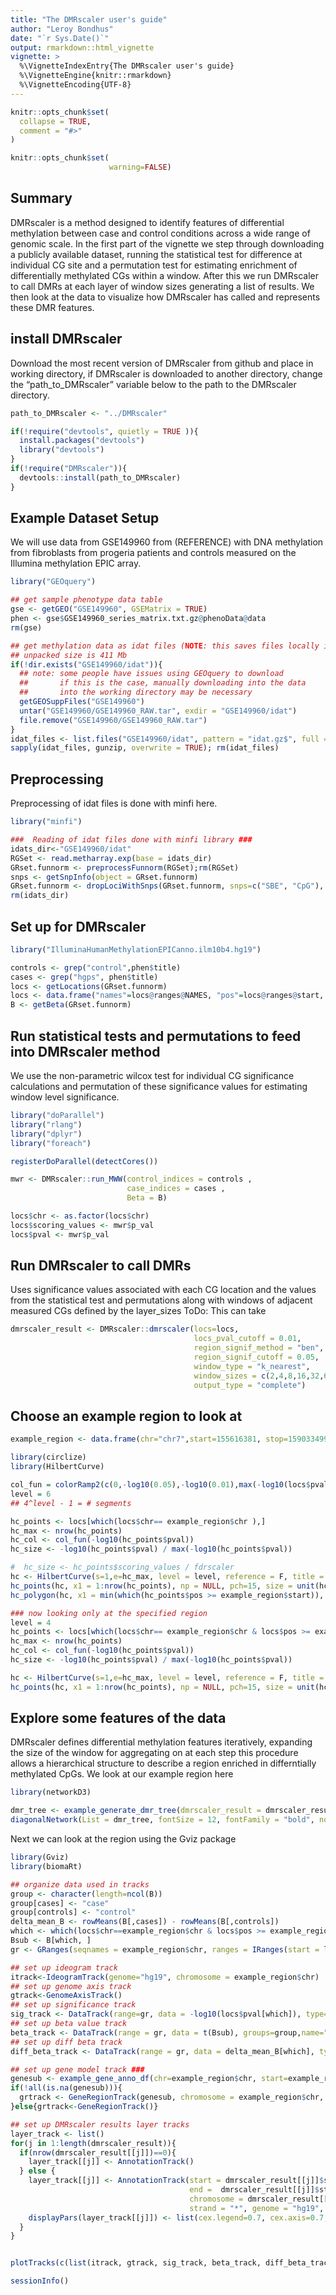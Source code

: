 ```yaml
---
title: "The DMRscaler user's guide"
author: "Leroy Bondhus"
date: "`r Sys.Date()`"
output: rmarkdown::html_vignette
vignette: >
  %\VignetteIndexEntry{The DMRscaler user's guide}
  %\VignetteEngine{knitr::rmarkdown}
  %\VignetteEncoding{UTF-8}
---
```


```r
knitr::opts_chunk$set(
  collapse = TRUE,
  comment = "#>"
)
```

```r
knitr::opts_chunk$set(
                      warning=FALSE)
```
## Summary
DMRscaler is a method designed to identify features of differential methylation between case and control conditions across a wide range of genomic scale. In the first part of the vignette we step through downloading a publicly available dataset, running the statistical test for difference at individual CG site and a permutation test for estimating enrichment of differentially methylated CGs within a window. After this we run DMRscaler to call DMRs at each layer of window sizes generating a list of results. We then look at the data to visualize how DMRscaler has called and represents these DMR features.       



## install DMRscaler 
Download the most recent version of DMRscaler from github and place in working directory, if DMRscaler is downloaded to another directory, change the "path_to_DMRscaler" variable below to the path to the DMRscaler directory.
```r
path_to_DMRscaler <- "../DMRscaler"

if(!require("devtools", quietly = TRUE )){
  install.packages("devtools")
  library("devtools")
}
if(!require("DMRscaler")){
  devtools::install(path_to_DMRscaler)
}
```


## Example Dataset Setup
We will use data from GSE149960 from (REFERENCE) with DNA methylation from fibroblasts from progeria patients and controls measured on the Illumina methylation EPIC array.  
```r
library("GEOquery")
```

```r
## get sample phenotype data table 
gse <- getGEO("GSE149960", GSEMatrix = TRUE)
phen <- gse$GSE149960_series_matrix.txt.gz@phenoData@data
rm(gse)

## get methylation data as idat files (NOTE: this saves files locally in working directory, unpacked size is 411 Mb)
## unpacked size is 411 Mb
if(!dir.exists("GSE149960/idat")){
  ## note: some people have issues using GEOquery to download
  ##       if this is the case, manually downloading into the data
  ##       into the working directory may be necessary
  getGEOSuppFiles("GSE149960")
  untar("GSE149960/GSE149960_RAW.tar", exdir = "GSE149960/idat")
  file.remove("GSE149960/GSE149960_RAW.tar")
}
idat_files <- list.files("GSE149960/idat", pattern = "idat.gz$", full = TRUE)
sapply(idat_files, gunzip, overwrite = TRUE); rm(idat_files)
```



##  Preprocessing
Preprocessing of idat files is done with minfi here.
```r
library("minfi")
```

```r
###  Reading of idat files done with minfi library ###
idats_dir<-"GSE149960/idat"
RGSet <- read.metharray.exp(base = idats_dir)
GRset.funnorm <- preprocessFunnorm(RGSet);rm(RGSet)
snps <- getSnpInfo(object = GRset.funnorm)
GRset.funnorm <- dropLociWithSnps(GRset.funnorm, snps=c("SBE", "CpG"), maf=0);rm(snps)
rm(idats_dir)
```


## Set up for DMRscaler
```r
library("IlluminaHumanMethylationEPICanno.ilm10b4.hg19")
```

```r
controls <- grep("control",phen$title)
cases <- grep("hgps", phen$title)
locs <- getLocations(GRset.funnorm)
locs <- data.frame("names"=locs@ranges@NAMES, "pos"=locs@ranges@start, "chr" = rep(locs@seqnames@values, locs@seqnames@lengths))
B <- getBeta(GRset.funnorm)
```


## Run statistical tests and permutations to feed into DMRscaler method
We use the non-parametric wilcox test for individual CG significance calculations and permutation of these significance values for estimating window level significance. 

```r
library("doParallel")
library("rlang")
library("dplyr")
library("foreach")
```

```r
registerDoParallel(detectCores())

mwr <- DMRscaler::run_MWW(control_indices = controls ,
                          case_indices = cases ,
                          Beta = B)

locs$chr <- as.factor(locs$chr)
locs$scoring_values <- mwr$p_val
locs$pval <- mwr$p_val
```


## Run DMRscaler to call DMRs
Uses significance values associated with each CG location and the values from the statistical test and permutations along with windows of adjacent measured CGs defined by the layer_sizes
ToDo: This can take   
```r
dmrscaler_result <- DMRscaler::dmrscaler(locs=locs,
                                         locs_pval_cutoff = 0.01,
                                         region_signif_method = "ben",
                                         region_signif_cutoff = 0.05,
                                         window_type = "k_nearest",
                                         window_sizes = c(2,4,8,16,32,64,128,256),
                                         output_type = "complete")

```

## Choose an example region to look at
```r
example_region <- data.frame(chr="chr7",start=155616381, stop=159033499, stringsAsFactors = FALSE)
```

```r
library(circlize)
library(HilbertCurve)
```

```r
col_fun = colorRamp2(c(0,-log10(0.05),-log10(0.01),max(-log10(locs$pval))), c("grey30", "grey60", "red", "red"))
level = 6
## 4^level - 1 = # segments

hc_points <- locs[which(locs$chr== example_region$chr ),]
hc_max <- nrow(hc_points)
hc_col <- col_fun(-log10(hc_points$pval))
hc_size <- -log10(hc_points$pval) / max(-log10(hc_points$pval))

#  hc_size <- hc_points$scoring_values / fdrscaler
hc <- HilbertCurve(s=1,e=hc_max, level = level, reference = F, title = example_region$chr)
hc_points(hc, x1 = 1:nrow(hc_points), np = NULL, pch=15, size = unit(hc_size*2, "mm"),gp = gpar(col = hc_col, fill = hc_col))
hc_polygon(hc, x1 = min(which(hc_points$pos >= example_region$start)), x2 = max(which(hc_points$pos <= example_region$stop)) )

### now looking only at the specified region
level = 4
hc_points <- locs[which(locs$chr== example_region$chr & locs$pos >= example_region$start & locs$pos <= example_region$stop ),]
hc_max <- nrow(hc_points)
hc_col <- col_fun(-log10(hc_points$pval))
hc_size <- -log10(hc_points$pval) / max(-log10(hc_points$pval))

hc <- HilbertCurve(s=1,e=hc_max, level = level, reference = F, title = example_region$chr)
hc_points(hc, x1 = 1:nrow(hc_points), np = NULL, pch=15, size = unit(hc_size*4, "mm"),gp = gpar(col = hc_col, fill = hc_col))
```

## Explore some features of the data
DMRscaler defines differential methylation features iteratively, expanding the size of the window for aggregating on at each step
this procedure allows a hierarchical structure to describe a region enriched in differntially methylated CpGs. We look at our example region here 
```r
library(networkD3)
```

```r
dmr_tree <- example_generate_dmr_tree(dmrscaler_result = dmrscaler_result, layer=length(dmrscaler_result), chr=example_region$chr, start = example_region$start, stop = example_region$stop)
diagonalNetwork(List = dmr_tree, fontSize = 12, fontFamily = "bold", nodeStroke = "black", linkColour = "black", opacity = 1 )

```

Next we can look at the region using the Gviz package
```r
library(Gviz)
library(biomaRt)
```

```r
## organize data used in tracks
group <- character(length=ncol(B)) 
group[cases] <- "case"
group[controls] <- "control"
delta_mean_B <- rowMeans(B[,cases]) - rowMeans(B[,controls]) 
which <- which(locs$chr==example_region$chr & locs$pos >= example_region$start & locs$pos <= example_region$stop)
Bsub <- B[which, ]
gr <- GRanges(seqnames = example_region$chr, ranges = IRanges(start = locs[which,"pos"], width = 1), mcols = Bsub )

## set up ideogram track
itrack<-IdeogramTrack(genome="hg19", chromosome = example_region$chr)
## set up genome axis track
gtrack<-GenomeAxisTrack()
## set up significance track
sig_track <- DataTrack(range=gr, data = -log10(locs$pval[which]), type=c("p"))
## set up beta value track
beta_track <- DataTrack(range = gr, data = t(Bsub), groups=group,name="Beta", type=c("a","g","confint"))
## set up diff beta track
diff_beta_track <- DataTrack(range = gr, data = delta_mean_B[which], type=c("a","g"))

## set up gene model track ### 
genesub <- example_gene_anno_df(chr=example_region$chr, start=example_region$start, stop=example_region$stop)
if(!all(is.na(genesub))){
  grtrack <- GeneRegionTrack(genesub, chromosome = example_region$chr, start = example_region$start, stop=example_region$stop, transcriptAnnotation="symbol" ,collapseTranscripts = "meta")
}else{grtrack<-GeneRegionTrack()}

## set up DMRscaler results layer tracks
layer_track <- list()
for(j in 1:length(dmrscaler_result)){
  if(nrow(dmrscaler_result[[j]])==0){
    layer_track[[j]] <- AnnotationTrack()
  } else {
    layer_track[[j]] <- AnnotationTrack(start = dmrscaler_result[[j]]$start, 
                                        end =  dmrscaler_result[[j]]$stop,
                                        chromosome = dmrscaler_result[[j]]$chr,
                                        strand = "*", genome = "hg19", name=paste("layer", j, sep = "_"))
    displayPars(layer_track[[j]]) <- list(cex.legend=0.7, cex.axis=0.7, cex.title=0.7, rotation.title=0, stackHeight = 1, shape="box")
  }
}


plotTracks(c(list(itrack, gtrack, sig_track, beta_track, diff_beta_track, grtrack), layer_track), from = example_region$start-1, to=example_region$stop+1 ) 
```


```r
sessionInfo()

```
